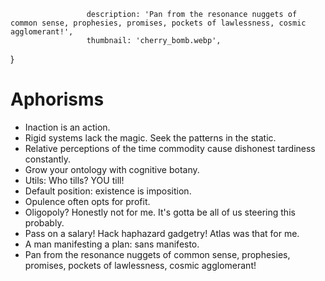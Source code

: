 
                     description: 'Pan from the resonance nuggets of common sense, prophesies, promises, pockets of lawlessness, cosmic agglomerant!',
                     thumbnail: 'cherry_bomb.webp',
}

# Aphorisms

<ResonantDensity text="Grow your ontology! cognitive botany"/>

 - Inaction is an action.
 - Rigid systems lack the magic. Seek the patterns in the static.
 - Relative perceptions of the time commodity cause dishonest tardiness constantly.
 - Grow your ontology with cognitive botany.
 - Utils: Who tills? YOU till!
 - Default position: existence is imposition.
 - Opulence often opts for profit.
 - Oligopoly? Honestly not for me. It's gotta be all of us steering this probably.
 - Pass on a salary! Hack haphazard gadgetry! Atlas was that for me.
 - A man manifesting a plan: sans manifesto.
 - Pan from the resonance nuggets of common sense, prophesies, promises, pockets of lawlessness, cosmic agglomerant!
